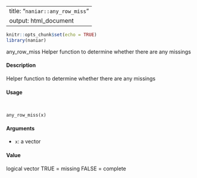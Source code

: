 
---
title: "``naniar::any_row_miss``"
output: html_document
---

```r
knitr::opts_chunk$set(echo = TRUE)
library(naniar)
```
any_row_miss Helper function to determine whether there are any missings

####  Description 

Helper function to determine whether there are any missings

####  Usage 
<pre><code>

any_row_miss(x)
</code></pre>
#### Arguments 

* ``x``: a vector

#### Value 

logical vector TRUE = missing FALSE = complete
